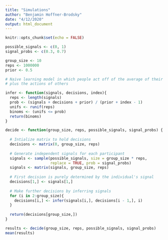 ```yaml
---
title: "Simulations"
author: "Benjamin Hoffner-Brodsky"
date: "4/12/2020"
output: html_document
---
```


```r
knitr::opts_chunk$set(echo = FALSE)
```

```r

possible_signals <- c(0, 1)
signal_probs <- c(0.3, 0.7)

group_size <- 10
reps <- 1000000
prior <- 0.5

# Naive learning model in which people act off of the average of their signal
# plus the actions of others

infer <- function(signals, decisions, index){
  reps <- length(signals)
  prob <- (signals + decisions + prior) / (prior + index - 1) 
  unifs <- runif(reps)
  binoms <- (unifs <= prob)
  return(binoms)
}

decide <- function(group_size, reps, possible_signals, signal_probs) {
  
  # Intialize matrix to hold decisions
  decisions <- matrix(0, group_size, reps)
  
  # Generate independent signals for each participant
  signals <- sample(possible_signals, size = group_size * reps,
                    replace = TRUE, prob = signal_probs)
  signals <- matrix(signals, group_size, reps)
  
  # First decision is purely determined by the individual's signal
  decisions[1,] <- signals[1,]
  
  # Make further decisions by inferring signals
  for (i in 2:group_size){
    decisions[i,] <- infer(signals[i,], decisions[i - 1,], i)
  }
  
  return(decisions[group_size,])
}

results <- decide(group_size, reps, possible_signals, signal_probs)
mean(results)
```

